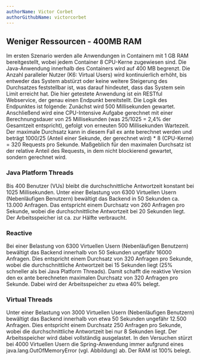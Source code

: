 ```yaml
---
authorName: Victor Corbet
authorGithubName: victorcorbet
---
```



## Weniger Ressourcen - 400MB RAM

Im ersten Szenario werden alle Anwendungen in Containern mit 1 GB RAM bereitgestellt, wobei
jedem Container 8 CPU-Kerne zugewiesen sind. Die Java-Anwendung innerhalb des Containers wird
auf 400 MB begrenzt. Die Anzahl paralleler Nutzer (K6: Virtual Users) wird kontinuierlich erhöht,
bis entweder das System abstürzt oder keine weitere Steigerung des Durchsatzes feststellbar ist,
was darauf hindeutet, dass das System sein Limit erreicht hat.
Die hier getestete Anwendung ist ein RESTful Webservice, der genau einen Endpunkt bereitstellt.
Die Logik des Endpunktes ist folgende: Zunächst wird 500 Millisekunden gewartet. Anschließend wird
eine CPU-Intensive Aufgabe gerechnet mit einer Berechnungsdauer von 25 Millisekunden
(was 25/1025 = 2,4% der Gesamtzeit entspricht), gefolgt von erneuten 500 Millisekunden Wartezeit.
Der maximale Durchsatz kann in diesem Fall ex ante berechnet werden und beträgt 1000/25
(Anteil einer Sekunde, der gerechnet wird) \* 8 (CPU-Kerne) = 320 Requests pro Sekunde.
Maßgeblich für den maximalen Durchsatz ist der relative Anteil des Requests, in dem nicht blockierend
gewartet, sondern gerechnet wird.

### Java Platform Threads

<ScalableImage
  fullWidth
  src="/images/400_PT.png"
  alt="Messungen der Antwortzeit und des Durchsatzes (Java Platform Threads 400MB)"
  description="Abbildung X - Quelle: Eigene Anfertigung"
/>

Bis 400 Benutzer (VUs) bleibt die durchschnittliche Antwortzeit konstant bei 1025 Millisekunden.
Unter einer Belastung von 6300 Virtuellen Usern (Nebenläufigen Benutzern) bewältigt das Backend in
50 Sekunden ca. 13.000 Anfragen. Das entspricht einem Durchsatz von 260 Anfragen pro Sekunde, wobei
die durchschnittliche Antwortzeit bei 20 Sekunden liegt. Der Arbeitsspeicher ist ca. zur Hälfte verbraucht.

### Reactive

<ScalableImage
  fullWidth
  src="/images/400_reactive.png"
  alt="Messungen der Antwortzeit und des Durchsatzes (Reaktive Programmierung 400MB)"
  description="Abbildung X - Quelle: Eigene Anfertigung"
/>

Bei einer Belastung von 6300 Virtuellen Usern (Nebenläufigen Benutzern) bewältigt das Backend innerhalb
von 50 Sekunden ungefähr 16000 Anfragen. Dies entspricht einem Durchsatz von 320 Anfragen pro Sekunde,
wobei die durchschnittliche Antwortzeit bei 15 Sekunden liegt (25% schneller als bei Java Platform Threads).
Damit schafft die reaktive Version den ex ante berechneten maximalen Durchsatz von 320 Anfragen pro Sekunde.
Dabei wird der Arbeitsspeicher zu etwa 40% belegt.

### Virtual Threads

<ScalableImage
  fullWidth
  src="/images/400_VT.png"
  alt="Messungen der Antwortzeit und des Durchsatzes (Virtual Threads 400MB)"
  description="Abbildung X - Quelle: Eigene Anfertigung"
/>

Unter einer Belastung von 3000 Virtuellen Usern (Nebenläufigen Benutzern) bewältigt das Backend innerhalb von
etwa 50 Sekunden ungefähr 12.500 Anfragen. Dies entspricht einem Durchsatz 250 Anfragen pro Sekunde, wobei die
durchschnittliche Antwortzeit bei nur 8 Sekunden liegt. Der Arbeitsspeicher wird dabei vollständig ausgelastet.
In den Versuchen stürzt bei 4000 Virtuellen Usern die Spring-Anwendung immer aufgrund eines
java.lang.OutOfMemoryError (vgl. Abbildung) ab. Der RAM ist 100% belegt.
